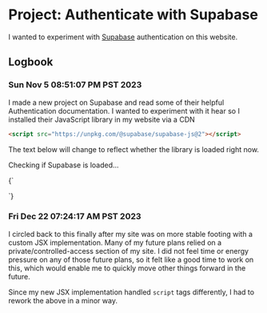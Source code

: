 # Project: Authenticate with Supabase

I wanted to experiment with [Supabase](https://supabase.com) authentication on this website. 

## Logbook

### Sun Nov  5 08:51:07 PM PST 2023

I made a new project on Supabase and read some of their helpful Authentication documentation. I wanted to experiment with it hear so I installed their JavaScript library in my website via a CDN 

<script src="https://unpkg.com/@supabase/supabase-js@2"></script>

```html
<script src="https://unpkg.com/@supabase/supabase-js@2"></script>
```

The text below will change to reflect whether the library is loaded right now.

<span>Checking if Supabase is loaded...</span>

{`
<script>
  let message = "Supabase is NOT loaded";
  if (supabase) message = "Supabase is loaded!"
  document.currentScript.previousElementSibling.innerText = message;
</script>
`}


### Fri Dec 22 07:24:17 AM PST 2023

I circled back to this finally after my site was on more stable footing with a custom JSX implementation. Many of my future plans relied on a private/controlled-access section of my site. I did not feel time or energy pressure on any of those future plans, so it felt like a good time to work on this, which would enable me to quickly move other things forward in the future.

Since my new JSX implementation handled `script` tags differently, I had to rework the above in a minor way.
  
